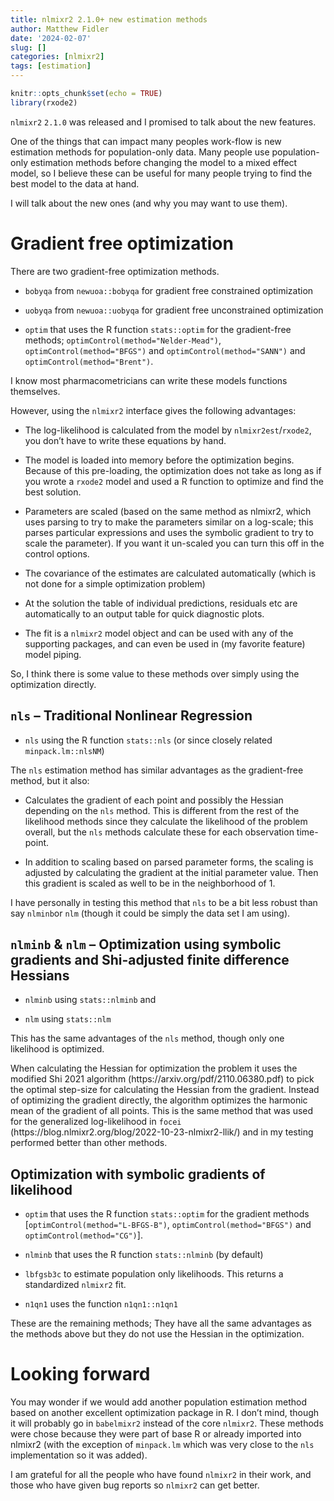 ```yaml
---
title: nlmixr2 2.1.0+ new estimation methods
author: Matthew Fidler
date: '2024-02-07'
slug: []
categories: [nlmixr2]
tags: [estimation]
---
```


```r
knitr::opts_chunk$set(echo = TRUE)
library(rxode2)
```

`nlmixr2` `2.1.0` was released and I promised to talk about the new features.

One of the things that can impact many peoples work-flow is new
estimation methods for population-only data. Many people use
population-only estimation methods before changing the model to a
mixed effect model, so I believe these can be useful for many people
trying to find the best model to the data at hand.


I will talk about the
new ones (and why you may want to use them).

# Gradient free optimization

There are two gradient-free optimization methods.

- `bobyqa` from `newuoa::bobyqa` for gradient free constrained optimization

- `uobyqa` from `newuoa::uobyqa` for gradient free unconstrained optimization

- `optim` that uses the R function `stats::optim` for the gradient-free
  methods; `optimControl(method="Nelder-Mead")`,
  `optimControl(method="BFGS")` and `optimControl(method="SANN")` and
  `optimControl(method="Brent")`.

I know most pharmacometricians can write these models functions themselves.

However, using the `nlmixr2` interface gives the following advantages:

- The log-likelihood is calculated from the model by
  `nlmixr2est`/`rxode2`, you don't have to write these equations by hand.

- The model is loaded into memory before the optimization
  begins. Because of this pre-loading, the optimization does not take
  as long as if you wrote a `rxode2` model and used a R function to
  optimize and find the best solution.

- Parameters are scaled (based on the same method as nlmixr2, which
  uses parsing to try to make the parameters similar on a log-scale;
  this parses particular expressions and uses the symbolic gradient to
  try to scale the parameter). If you want it un-scaled you can turn
  this off in the control options.

- The covariance of the estimates are calculated automatically (which
  is not done for a simple optimization problem)

- At the solution the table of individual predictions, residuals etc
  are automatically to an output table for quick diagnostic plots.

- The fit is a `nlmixr2` model object and can be used with any of the
  supporting packages, and can even be used in (my favorite feature)
  model piping.

So, I think there is some value to these methods over simply using the
optimization directly.

## `nls` -- Traditional Nonlinear Regression

- `nls` using the R function `stats::nls` (or since closely related
  `minpack.lm::nlsNM`)

The `nls` estimation method has similar advantages as the
gradient-free method, but it also:

- Calculates the gradient of each point and possibly the Hessian
  depending on the `nls` method.  This is different from the rest of
  the likelihood methods since they calculate the likelihood of the
  problem overall, but the `nls` methods calculate these for each
  observation time-point.

- In addition to scaling based on parsed parameter forms, the scaling
  is adjusted by calculating the gradient at the initial parameter
  value.  Then this gradient is scaled as well to be in the
  neighborhood of 1.

I have personally in testing this method that `nls` to be a bit less
robust than say `nlminb`or `nlm` (though it could be simply the data
set I am using).

## `nlminb` & `nlm`  -- Optimization using symbolic gradients and Shi-adjusted finite difference Hessians

- `nlminb` using `stats::nlminb` and

- `nlm` using `stats::nlm`

This has the same advantages of the `nls` method, though only one
likelihood is optimized.

When calculating the Hessian for
optimization the problem it uses the modified Shi 2021 algorithm
(https://arxiv.org/pdf/2110.06380.pdf) to pick the optimal step-size
for calculating the Hessian from the gradient. Instead of optimizing
the gradient directly, the algorithm optimizes the harmonic mean of
the gradient of all points.  This is the same method that was used for
the generalized log-likelihood in `focei`
(https://blog.nlmixr2.org/blog/2022-10-23-nlmixr2-llik/) and in my
testing performed better than other methods.

## Optimization with symbolic gradients of likelihood

- `optim` that uses the R function `stats::optim` for the gradient
  methods [`optimControl(method="L-BFGS-B")`,
  `optimControl(method="BFGS")` and `optimControl(method="CG")`].

- `nlminb` that uses the R function `stats::nlminb` (by default)

- `lbfgsb3c` to estimate population only
  likelihoods.  This returns a standardized `nlmixr2` fit.

- `n1qn1` uses the function `n1qn1::n1qn1`

These are the remaining methods; They have all the same advantages as
the methods above but they do not use the Hessian in the optimization.

# Looking forward

You may wonder if we would add another population estimation method
based on another excellent optimization package in R.  I don't mind,
though it will probably go in `babelmixr2` instead of the core
`nlmixr2`.  These methods were chose because they were part of base R
or already imported into nlmixr2 (with the exception of `minpack.lm`
which was very close to the `nls` implementation so it was added).

I am grateful for all the people who have found `nlmixr2` in their
work, and those who have given bug reports so `nlmixr2` can get
better.
